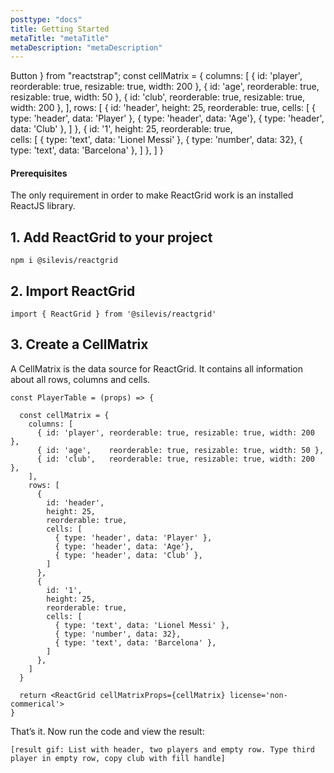 ```yaml
---
posttype: "docs"
title: Getting Started
metaTitle: "metaTitle"
metaDescription: "metaDescription"
---
```


  Button
} from "reactstrap";
const cellMatrix = {
  columns: [
    { id: 'player', reorderable: true, resizable: true, width: 200 },
    { id: 'age',    reorderable: true, resizable: true, width: 50 },
    { id: 'club',   reorderable: true, resizable: true, width: 200 },
  ],
  rows: [
    { 
      id: 'header', 
      height: 25, 
      reorderable: true, 
      cells: [
        { type: 'header', data: 'Player' },
        { type: 'header', data: 'Age'},
        { type: 'header', data: 'Club' },
      ]
    },
    { 
      id: '1', 
      height: 25, 
      reorderable: true,  
      cells: [
        { type: 'text', data: 'Lionel Messi' },
        { type: 'number', data: 32},
        { type: 'text', data: 'Barcelona' },
      ]
    },
  ]
}

#### Prerequisites
The only requirement in order to make ReactGrid work is an installed ReactJS library.

## 1. Add ReactGrid to your project

```shell
npm i @silevis/reactgrid
```

## 2. Import ReactGrid 

```tsx
import { ReactGrid } from '@silevis/reactgrid'
```

## 3. Create a CellMatrix

A CellMatrix is the data source for ReactGrid. It contains all information about all rows, columns and cells.

```tsx
const PlayerTable = (props) => {

  const cellMatrix = {
    columns: [
      { id: 'player', reorderable: true, resizable: true, width: 200 },
      { id: 'age',    reorderable: true, resizable: true, width: 50 },
      { id: 'club',   reorderable: true, resizable: true, width: 200 },
    ],
    rows: [
      { 
        id: 'header', 
        height: 25, 
        reorderable: true, 
        cells: [
          { type: 'header', data: 'Player' },
          { type: 'header', data: 'Age'},
          { type: 'header', data: 'Club' },
        ]
      },
      { 
        id: '1', 
        height: 25, 
        reorderable: true,  
        cells: [
          { type: 'text', data: 'Lionel Messi' },
          { type: 'number', data: 32},
          { type: 'text', data: 'Barcelona' },
        ]
      },
    ]
  }

  return <ReactGrid cellMatrixProps={cellMatrix} license='non-commerical'> 
}
```

That’s it. Now run the code and view the result:

`[result gif: List with header, two players and empty row. Type third player in empty row, copy club with fill handle]`

<div style={{position: 'relative'}}>
  <ReactGrid cellMatrixProps={cellMatrix} customFocuses={[]} />
</div>




